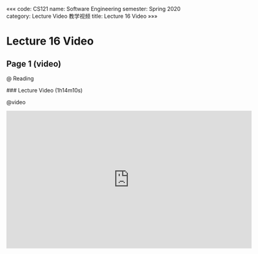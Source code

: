 «««
code: CS121
name: Software Engineering
semester: Spring 2020
category: Lecture Video 教学视频
title: Lecture 16 Video
»»»

# Lecture 16 Video

## Page 1 (video)

@ Reading

<div class="markdown-body">
### Lecture Video (1h14m10s)
</div>

@video

<iframe src="https://watchsb.com/e/b67d3n6slg4i.html" frameborder=0 marginwidth=0 marginheight=0 scrolling=no width=640 height=360 allowfullscreen></iframe>


